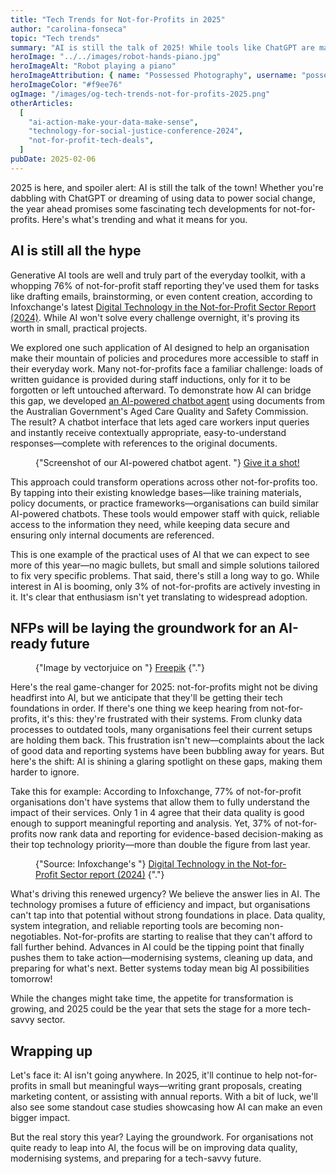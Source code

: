 ```yaml
---
title: "Tech Trends for Not-for-Profits in 2025"
author: "carolina-fonseca"
topic: "Tech trends"
summary: "AI is still the talk of 2025! While tools like ChatGPT are making waves, we predict most NFPs will focus on modernising systems and improving data practices. With AI highlighting gaps, 2025 could be the year organisations start laying the groundwork for a more efficient, tech-savvy future."
heroImage: "../../images/robot-hands-piano.jpg"
heroImageAlt: "Robot playing a piano"
heroImageAttribution: { name: "Possessed Photography", username: "possessedphotography" }
heroImageColor: "#f9ee76"
ogImage: "/images/og-tech-trends-not-for-profits-2025.png"
otherArticles:
  [
    "ai-action-make-your-data-make-sense",
    "technology-for-social-justice-conference-2024",
    "not-for-profit-tech-deals",
  ]
pubDate: 2025-02-06
---
```




2025 is here, and spoiler alert: AI is still the talk of the town! Whether you're dabbling with ChatGPT or dreaming of using data to power social change, the year ahead promises some fascinating tech developments for not-for-profits. Here's what's trending and what it means for you.

## AI is still all the hype

Generative AI tools are well and truly part of the everyday toolkit, with a whopping 76% of not-for-profit staff reporting they've used them for tasks like drafting emails, brainstorming, or even content creation, according to Infoxchange's latest <a href="https://www.infoxchange.org/sites/default/files/digital_technology_in_the_not-for-profit_sector_report_2024_-_infoxchange_0.pdf">Digital Technology in the Not-for-Profit Sector Report (2024)</a>. While AI won't solve every challenge overnight, it's proving its worth in small, practical projects.

We explored one such application of AI designed to help an organisation make their mountain of policies and procedures more accessible to staff in their everyday work. Many not-for-profits face a familiar challenge: loads of written guidance is provided during staff inductions, only for it to be forgotten or left untouched afterward. To demonstrate how AI can bridge this gap, we developed <a href="/demos/retrieval-augmented-generation/">an AI-powered chatbot agent</a> using documents from the Australian Government's Aged Care Quality and Safety Commission. The result? A chatbot interface that lets aged care workers input queries and instantly receive contextually appropriate, easy-to-understand responses—complete with references to the original documents.

<div class="article-image-wrapper">
  <figure>
    <Picture
      alt="Screenshot of a Retrieval-Augmented Generation proof of concept."
      class="article-image"
      formats={["webp"]}
      height={483}
      loading="lazy"
      sizes="(min-width: 456px) 760px, 412px"
      src={ragPOC}
      width={760}
      widths={[760, 412]}
    />
    <figcaption>
      {"Screenshot of our AI-powered chatbot agent. "}
      <a href="/demos/retrieval-augmented-generation">Give it a shot!</a>
    </figcaption>
  </figure>
</div>

This approach could transform operations across other not-for-profits too. By tapping into their existing knowledge bases—like training materials, policy documents, or practice frameworks—organisations can build similar AI-powered chatbots. These tools would empower staff with quick, reliable access to the information they need, while keeping data secure and ensuring only internal documents are referenced.

This is one example of the practical uses of AI that we can expect to see more of this year—no magic bullets, but small and simple solutions tailored to fix very specific problems. That said, there's still a long way to go. While interest in AI is booming, only 3% of not-for-profits are actively investing in it. It's clear that enthusiasm isn't yet translating to widespread adoption.

## NFPs will be laying the groundwork for an AI-ready future

<div class="article-image-wrapper">
  <figure>
    <Picture
      alt="Tiny people data center engineers and administrators working with servers."
      class="article-image"
      formats={["webp"]}
      height={483}
      loading="lazy"
      sizes="(min-width: 456px) 760px, 412px"
      src={tinyPeopleServers}
      width={760}
      widths={[760, 412]}
    />
    <figcaption>
      {"Image by vectorjuice on "}
      <a href="https://www.freepik.com/free-vector/tiny-people-data-center-engineers-administrator-working-with-servers_11669260.htm">Freepik</a>
      {"."}
    </figcaption>
  </figure>
</div>

Here's the real game-changer for 2025: not-for-profits might not be diving headfirst into AI, but we anticipate that they'll be getting their tech foundations in order. If there's one thing we keep hearing from not-for-profits, it's this: they're frustrated with their systems. From clunky data processes to outdated tools, many organisations feel their current setups are holding them back. This frustration isn't new—complaints about the lack of good data and reporting systems have been bubbling away for years. But here's the shift: AI is shining a glaring spotlight on these gaps, making them harder to ignore.

Take this for example: According to Infoxchange, 77% of not-for-profit organisations don't have systems that allow them to fully understand the impact of their services. Only 1 in 4 agree that their data quality is good enough to support meaningful reporting and analysis. Yet, 37% of not-for-profits now rank data and reporting for evidence-based decision-making as their top technology priority—more than double the figure from last year.

<div class="article-image-wrapper">
  <figure>
    <Picture
      alt="Tiny people data center engineers and administrators working with servers."
      class="article-image"
      formats={["webp"]}
      height={309}
      loading="lazy"
      sizes="(min-width: 456px) 760px, 412px"
      src={dataQualityChart}
      width={760}
      widths={[760, 412]}
    />
    <figcaption>
      {"Source: Infoxchange's "}
      <a href="https://www.infoxchange.org/sites/default/files/digital_technology_in_the_not-for-profit_sector_report_2024_-_infoxchange_0.pdf#page=14">Digital Technology in the Not-for-Profit Sector report (2024)</a>
      {"."}
    </figcaption>
  </figure>
</div>

What's driving this renewed urgency? We believe the answer lies in AI. The technology promises a future of efficiency and impact, but organisations can't tap into that potential without strong foundations in place. Data quality, system integration, and reliable reporting tools are becoming non-negotiables. Not-for-profits are starting to realise that they can't afford to fall further behind. Advances in AI could be the tipping point that finally pushes them to take action—modernising systems, cleaning up data, and preparing for what's next. Better systems today mean big AI possibilities tomorrow!

While the changes might take time, the appetite for transformation is growing, and 2025 could be the year that sets the stage for a more tech-savvy sector.

## Wrapping up

Let's face it: AI isn't going anywhere. In 2025, it'll continue to help not-for-profits in small but meaningful ways—writing grant proposals, creating marketing content, or assisting with annual reports. With a bit of luck, we'll also see some standout case studies showcasing how AI can make an even bigger impact.

But the real story this year? Laying the groundwork. For organisations not quite ready to leap into AI, the focus will be on improving data quality, modernising systems, and preparing for a tech-savvy future. 
